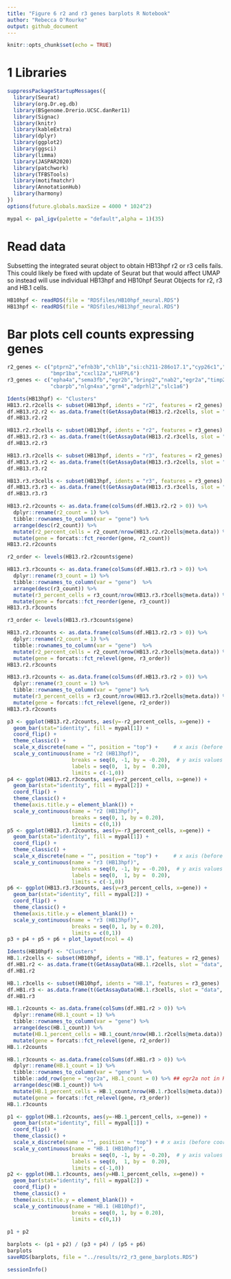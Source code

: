 ```yaml
---
title: "Figure 6 r2 and r3 genes barplots R Notebook"
author: "Rebecca O'Rourke"
output: github_document
---
```


```r
knitr::opts_chunk$set(echo = TRUE)
```

# 1 Libraries
```r
suppressPackageStartupMessages({
  library(Seurat)
  library(org.Dr.eg.db)
  library(BSgenome.Drerio.UCSC.danRer11)
  library(Signac)
  library(knitr)
  library(kableExtra)
  library(dplyr)
  library(ggplot2)
  library(ggsci)
  library(limma)
  library(JASPAR2020)
  library(patchwork)
  library(TFBSTools)
  library(motifmatchr)
  library(AnnotationHub)
  library(harmony)
})
options(future.globals.maxSize = 4000 * 1024^2)
```

```r
mypal <- pal_igv(palette = "default",alpha = 1)(35)
```

# Read data
Subsetting the integrated seurat object to obtain HB13hpf r2 or r3 cells fails.  This could likely be fixed with update of Seurat but that would affect UMAP so instead will use individual HB13hpf and HB10hpf Seurat Objects for r2, r3 and HB.1 cells.
```r
HB10hpf <- readRDS(file = "RDSfiles/HB10hpf_neural.RDS")
HB13hpf <- readRDS(file = "RDSfiles/HB13hpf_neural.RDS")
```


# Bar plots cell counts expressing genes
```r
r2_genes <- c("ptprn2","efnb3b","chl1b","si:ch211-286o17.1","cyp26c1","vgll3","plxna2","ppap2d","zgc:174888","tgfbr2b","crim1",
              "bmpr1ba","cxcl12a","LHFPL6")
r3_genes <- c("epha4a","sema3fb","egr2b","brinp2","nab2","egr2a","timp2b","myo1cb","nab1b","si:ch211-191i18.2",
              "cbarpb","nlgn4xa","grm4","adprhl2","slc1a6")
```

```r
Idents(HB13hpf) <- "Clusters"
HB13.r2.r2cells <- subset(HB13hpf, idents = "r2", features = r2_genes)
df.HB13.r2.r2 <- as.data.frame(t(GetAssayData(HB13.r2.r2cells, slot = "data", assay = "SCT")))
df.HB13.r2.r2

HB13.r2.r3cells <- subset(HB13hpf, idents = "r2", features = r3_genes)
df.HB13.r2.r3 <- as.data.frame(t(GetAssayData(HB13.r2.r3cells, slot = "data", assay = "SCT")))
df.HB13.r2.r3

HB13.r3.r2cells <- subset(HB13hpf, idents = "r3", features = r2_genes)
df.HB13.r3.r2 <- as.data.frame(t(GetAssayData(HB13.r3.r2cells, slot = "data", assay = "SCT")))
df.HB13.r3.r2

HB13.r3.r3cells <- subset(HB13hpf, idents = "r3", features = r3_genes)
df.HB13.r3.r3 <- as.data.frame(t(GetAssayData(HB13.r3.r3cells, slot = "data", assay = "SCT")))
df.HB13.r3.r3
```


```r
HB13.r2.r2counts <- as.data.frame(colSums(df.HB13.r2.r2 > 0)) %>%
  dplyr::rename(r2_count = 1) %>%
  tibble::rownames_to_column(var = "gene") %>%
  arrange(desc(r2_count)) %>% 
  mutate(r2_percent_cells = r2_count/nrow(HB13.r2.r2cells@meta.data)) %>%
  mutate(gene = forcats::fct_reorder(gene, r2_count))
HB13.r2.r2counts
```

```r
r2_order <- levels(HB13.r2.r2counts$gene)

HB13.r3.r3counts <- as.data.frame(colSums(df.HB13.r3.r3 > 0)) %>%
  dplyr::rename(r3_count = 1) %>%
  tibble::rownames_to_column(var = "gene")  %>%
  arrange(desc(r3_count)) %>% 
  mutate(r3_percent_cells = r3_count/nrow(HB13.r3.r3cells@meta.data)) %>%
  mutate(gene = forcats::fct_reorder(gene, r3_count))
HB13.r3.r3counts
```

```r
r3_order <- levels(HB13.r3.r3counts$gene)

HB13.r2.r3counts <- as.data.frame(colSums(df.HB13.r2.r3 > 0)) %>%
  dplyr::rename(r2_count = 1) %>%
  tibble::rownames_to_column(var = "gene")  %>%
  mutate(r2_percent_cells = r2_count/nrow(HB13.r2.r3cells@meta.data)) %>%
  mutate(gene = forcats::fct_relevel(gene, r3_order))
HB13.r2.r3counts
```

```r
HB13.r3.r2counts <- as.data.frame(colSums(df.HB13.r3.r2 > 0)) %>%
  dplyr::rename(r3_count = 1) %>%
  tibble::rownames_to_column(var = "gene") %>%
  mutate(r3_percent_cells = r3_count/nrow(HB13.r3.r2cells@meta.data)) %>%
  mutate(gene = forcats::fct_relevel(gene, r2_order))
HB13.r3.r2counts
```

```r
p3 <- ggplot(HB13.r2.r2counts, aes(y=-r2_percent_cells, x=gene)) + 
  geom_bar(stat="identity", fill = mypal[1]) +
  coord_flip() +
  theme_classic() +
  scale_x_discrete(name = "", position = "top") +     # x axis (before coord_flip) on opposite side
  scale_y_continuous(name = "r2 (HB13hpf)",
                     breaks = seq(0, -1, by = -0.20),  # y axis values (before coord_flip) 
                     labels = seq(0,  1, by =  0.20),
                     limits = c(-1,0))
p4 <- ggplot(HB13.r2.r3counts, aes(y=r2_percent_cells, x=gene)) + 
  geom_bar(stat="identity", fill = mypal[2]) +
  coord_flip() +
  theme_classic() + 
  theme(axis.title.y = element_blank()) +
  scale_y_continuous(name = "r2 (HB13hpf)",
                     breaks = seq(0, 1, by = 0.20),
                     limits = c(0,1))
p5 <- ggplot(HB13.r3.r2counts, aes(y=-r3_percent_cells, x=gene)) + 
  geom_bar(stat="identity", fill = mypal[1]) +
  coord_flip() +
  theme_classic() +
  scale_x_discrete(name = "", position = "top") +     # x axis (before coord_flip) on opposite side
  scale_y_continuous(name = "r3 (HB13hpf)",
                     breaks = seq(0, -1, by = -0.20),  # y axis values (before coord_flip) 
                     labels = seq(0,  1, by =  0.20),
                     limits = c(-1,0))
p6 <- ggplot(HB13.r3.r3counts, aes(y=r3_percent_cells, x=gene)) + 
  geom_bar(stat="identity", fill = mypal[2]) +
  coord_flip() +
  theme_classic() + 
  theme(axis.title.y = element_blank()) +
  scale_y_continuous(name = "r3 (HB13hpf)",
                     breaks = seq(0, 1, by = 0.20),
                     limits = c(0,1))
p3 + p4 + p5 + p6 + plot_layout(ncol = 4)
```

```r
Idents(HB10hpf) <- "Clusters"
HB.1.r2cells <- subset(HB10hpf, idents = "HB.1", features = r2_genes)
df.HB1.r2 <- as.data.frame(t(GetAssayData(HB.1.r2cells, slot = "data", assay = "SCT")))
df.HB1.r2

HB.1.r3cells <- subset(HB10hpf, idents = "HB.1", features = r3_genes)
df.HB1.r3 <- as.data.frame(t(GetAssayData(HB.1.r3cells, slot = "data", assay = "SCT")))
df.HB1.r3
```

```r
HB.1.r2counts <- as.data.frame(colSums(df.HB1.r2 > 0)) %>%
  dplyr::rename(HB.1_count = 1) %>%
  tibble::rownames_to_column(var = "gene") %>%
  arrange(desc(HB.1_count)) %>% 
  mutate(HB.1_percent_cells = HB.1_count/nrow(HB.1.r2cells@meta.data)) %>%
  mutate(gene = forcats::fct_relevel(gene, r2_order))
HB.1.r2counts
```

```r
HB.1.r3counts <- as.data.frame(colSums(df.HB1.r3 > 0)) %>%
  dplyr::rename(HB.1_count = 1) %>%
  tibble::rownames_to_column(var = "gene")  %>%
  tibble::add_row(gene = "egr2a", HB.1_count = 0) %>% ## egr2a not in HB10hpf dataset so adding to df, cell count = 0
  arrange(desc(HB.1_count)) %>% 
  mutate(HB.1_percent_cells = HB.1_count/nrow(HB.1.r3cells@meta.data)) %>%
  mutate(gene = forcats::fct_relevel(gene, r3_order))
HB.1.r3counts
```

```r
p1 <- ggplot(HB.1.r2counts, aes(y=-HB.1_percent_cells, x=gene)) + 
  geom_bar(stat="identity", fill = mypal[1]) +
  coord_flip() +
  theme_classic() +
  scale_x_discrete(name = "", position = "top") + # x axis (before coord_flip) on opposite side
  scale_y_continuous(name = "HB.1 (HB10hpf)",
                     breaks = seq(0, -1, by = -0.20),  # y axis values (before coord_flip) 
                     labels = seq(0,  1, by =  0.20),
                     limits = c(-1,0))
p2 <- ggplot(HB.1.r3counts, aes(y=HB.1_percent_cells, x=gene)) + 
  geom_bar(stat="identity", fill = mypal[2]) +
  coord_flip() +
  theme_classic() +
  theme(axis.title.y = element_blank()) +
  scale_y_continuous(name = "HB.1 (HB10hpf)",
                     breaks = seq(0, 1, by = 0.20),
                     limits = c(0,1))
  
p1 + p2
```

```r
barplots <- (p1 + p2) / (p3 + p4) / (p5 + p6)
barplots
saveRDS(barplots, file = "../results/r2_r3_gene_barplots.RDS")
```

```r
sessionInfo()
```

